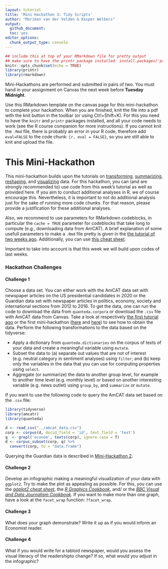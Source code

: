 ```yaml
---
layout: tutorial
title: 'Mini-Hackathon 3: Tidy Scripts'
author: "Mariken van der Velden & Kasper Welbers"
output:
  github_document:
  toc: yes
editor_options: 
  chunk_output_type: console
---
```

  
```r
## include this at top of your RMarkdown file for pretty output
## make sure to have the printr package installed: install.packages('printr')
knitr::opts_chunk$set(echo = TRUE)
library(printr)
library(rmarkdown)
```

Mini-Hackathons are performed and submitted in pairs of two. 
You must hand in your assignment on Canvas the next week before **Tuesday Midnight**.

Use this RMarkdown template on the canvas page for this mini-hackathon to complete your hackathon.
When you are finished, knit the file into a pdf with the knit button in the toolbar (or using Ctrl+Shift+K).
For this you need to have the `knitr` and `printr` packages installed, and all your code needs to work (see the R course companion for more instructions).
If you cannot knit the `.Rmd` file, there is probably an error in your R code, therefore add `eval=FALSE` to the code chunk: `{r, eval = FALSE}`, so you are still able to knit and upload the file.

# This Mini-Hackathon
This mini-hackathon builds upon the tutorials on [transforming](https://github.com/ccs-amsterdam/r-course-material/blob/master/tutorials/R-tidy-5-transformation.md), [summarizing](https://github.com/ccs-amsterdam/r-course-material/blob/master/tutorials/R-tidy-5b-groupby.md), [reshaping](https://github.com/ccs-amsterdam/r-course-material/blob/master/tutorials/r-tidy-12-reshaping.md), and [visualizing](https://github.com/ccs-amsterdam/r-course-material/blob/master/tutorials/r-tidy-3_7-visualization.md) data. 
For this hackathon, you can (and are strongly recommended to) use code from this week's tutorial as well as provided here.
If you aim to conduct additional analyses in R, we of course encourage this.
Nevertheless, it is important to not do additional analysis just for the sake of running more code chunks. 
For that reason, please provide a justification for these additional analyses.

Also, we recommend to use parameters for RMarkdown codeblocks, in particular the `cache = TRUE` parameter for codeblocks that take long to compute (e.g., downloading data from AmCAT). 
A brief explanation of some usefull parameters to make a `.Rmd` file pretty is given in the [the tutorial of two weeks ago](https://github.com/MarikenvdVelden/Replication-Hackathons/blob/main/Intro-to-rmd-and-data-retrieval.md).
Additionally, you can use [this cheat sheet](https://rstudio.com/wp-content/uploads/2015/02/rmarkdown-cheatsheet.pdf).

Important to take into account is that this week we will build upon codes of last weeks. 

### Hackathon Challenges

#### Challenge 1
Choose a data set. 
You can either work with the AmCAT data set with newspaper articles on the US presidential candidates in 2020 or the Guardian data set with newspaper articles in politics, economy, society and international sections from 2012 to 2016.
To get the data, one can run the code to download the data from `quanteda.corpora` or download the `.csv` file with AmCAT data from Canvas.
Take a look at respectively [the first tutorial ago](https://github.com/MarikenvdVelden/Replication-Hackathons/blob/main/Intro-to-rmd-and-data-retrieval.md) or the first mini-hackathon ([here](https://github.com/MarikenvdVelden/Replication-Hackathons/blob/main/Mini-Hackathon1.md) and [here](https://github.com/MarikenvdVelden/Replication-Hackathons/blob/main/Mini-Hackathon1-Guardian.md)) to see how to obtain the data.
Perform the following transformations to the data based on the tidyverse:

- Apply a dictionary from `quanteda.dictionaries` on the corpus of texts of your data and create a meaningful variable using `mutate`.
- Subset the data to (a) separate out values that are not of interest (e.g. neutral category in sentiment analyses) using `filter`; and (b) keep only the variables in the data that you can use for computing properties using `select`. 
- Aggregate (or summarize) the data to another group level, for example to another time level (e.g. monthly level) or based on another interesting variable (e.g. news outlet) using `group_by`, and `summarize` or `mutate`. 

If you want to use the following code to query the AmCAT data set based on the `.csv` file:
```r
library(tidyverse)
library(amcatr)
library(quanteda)

d <- read_csv("../amcat_data.csv")
corp <- corpus(d, docid_field = 'id', text_field = 'text')
q  <- grepl('econom', texts(corp), ignore.case = T)
d <- corpus_subset(corp, q) %>%
  convert(corp, to = "data.frame")
```

Querying the Guardian data is described in [Mini-Hackathon 2](https://github.com/MarikenvdVelden/Replication-Hackathons/blob/main/Mini-Hackathon2.md).

#### Challenge 2
Develop an infographic making a meaningful visualization of your data with `ggplot2`.
Try to make the plot as appealing as possible.
For this, you can use the [_ggplot2 cheat sheet_](https://rstudio.com/wp-content/uploads/2015/03/ggplot2-cheatsheet.pdf), the [_R Graphics Cookbook_](http://www.cookbook-r.com/Graphs/), and/ or the [_BBC Visual and Data Journalism Cookbook_](https://bbc.github.io/rcookbook/).
If you want to make more than one graph, have a look at the `facet_wrap` function: `?facet_wrap`.

#### Challenge 3
What does your graph demonstrate? Write it up as if you would inform an Economist reader.

#### Challenge 4
What if you would write for a tabloid newspaper, would you assess the visual literacy of the readershipto change? If so, what would you adjust in the infographic?



